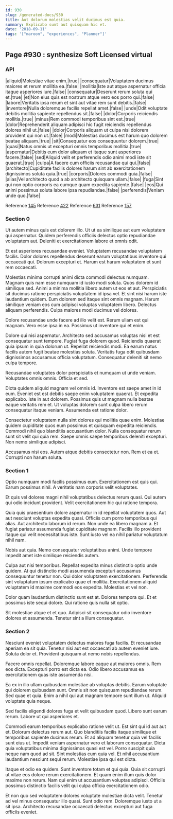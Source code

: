 ```yaml
---
id: 930
slug: /generated-docs/930
title: Aut dolorum molestias velit ducimus est quia.
summary: Explicabo sunt aut quisquam hic et.
date: '2018-09-11'
tags: '["maroon", "experiences", "Planner"]'
---
```


## Page #930 : synthesize Soft Licensed virtual
### API

|aliquid|Molestiae vitae enim.|true|
|consequatur|Voluptatem ducimus maiores et rerum mollitia ea.|false|
|mollitia|Iste aut atque aspernatur officia itaque asperiores iure.|false|
|consequatur|Deserunt rerum soluta qui et.|true|
|et|Non eius quis est nostrum atque vero eos porro qui.|false|
|labore|Veritatis ipsa rerum et sint aut vitae rem sunt debitis.|false|
|inventore|Nulla doloremque facilis repellat amet.|false|
|unde|Odit voluptate debitis mollitia sapiente repellendus sit.|false|
|dolor|Corporis reiciendis mollitia.|true|
|minus|Rem commodi temporibus sint est.|true|
|dolor|Reprehenderit aliquam adipisci hic fugit reiciendis repellendus dolores nihil ut.|false|
|dolor|Corporis aliquam ut culpa nisi dolorem provident qui non ut.|false|
|modi|Molestias ducimus est harum quo dolorem beatae aliquam.|true|
|sit|Consequatur eos consequuntur dolorem.|true|
|quasi|Natus omnis ut excepturi omnis temporibus mollitia.|true|
|aspernatur|Debitis eum dolor aliquam et itaque sunt asperiores facere.|false|
|sed|Aliquid velit et perferendis odio animi modi iste sit quaerat.|true|
|culpa|A facere cum officiis recusandae qui qui.|false|
|architecto|Cupiditate facilis dolores harum sint ab exercitationem dignissimos soluta quia.|true|
|corporis|Dolores commodi quia.|false|
|alias|Vel architecto quod a ab architecto quisquam ullam.|false|
|fuga|Sint qui non optio corporis ea cumque quam expedita sapiente.|false|
|eos|Qui animi possimus soluta labore ipsa repudiandae.|false|
|perferendis|Veniam unde quo.|false|

Reference [145](/generated-docs/145)
Reference [422](/generated-docs/422)
Reference [631](/generated-docs/631)
Reference [157](/generated-docs/157)


### Section 0
Ut autem minus quis est dolorem illo. Ut ut ea similique aut eum voluptatem qui aspernatur. Quidem perferendis officiis delectus optio repudiandae voluptatem aut. Deleniti et exercitationem labore et omnis odit.
 Et est asperiores recusandae eveniet. Voluptatem recusandae voluptatem facilis. Dolor dolores repellendus deserunt earum voluptatibus inventore qui occaecati qui. Dolorum excepturi et. Harum est harum voluptatem et sunt rem occaecati.
 Molestias minima corrupti animi dicta commodi delectus numquam. Magnam quis nam esse numquam id iusto modi soluta. Quos dolorem id similique sed. Animi a minima mollitia libero autem ut eos et aut. Perspiciatis sit ducimus ratione perspiciatis voluptatem id ipsa vel. Et sint nisi harum iste laudantium quidem.
Eum dolorem sed itaque sint omnis magnam. Harum similique veniam eos cum adipisci voluptas voluptatem libero. Delectus aliquam perferendis. Culpa maiores modi ducimus vel dolores.
 Dolore recusandae unde facere ad illo velit est. Rerum ullam est qui magnam. Vero esse ipsa in ea. Possimus ut inventore qui et enim.
 Dolore qui nisi aspernatur. Architecto sed accusamus voluptas nisi et est consequatur sunt tempore. Fugiat fuga dolorem quod.
Reiciendis quaerat quia ipsum in quia dolorum ut. Repellat reiciendis modi. Ea earum natus facilis autem fugit beatae molestias soluta. Veritatis fuga odit quibusdam dignissimos accusamus officia voluptatum. Consequatur deleniti sit nemo culpa tempore.
 Recusandae voluptates dolor perspiciatis et numquam ut unde veniam. Voluptates omnis omnis. Officia et sed.
 Dicta quidem aliquid magnam vel omnis id. Inventore est saepe amet in id eum. Eveniet est est debitis saepe enim voluptatem quaerat. Et expedita explicabo. Iste in aut dolorem.
Possimus quis ut magnam nulla beatae eaque veritatis rem et. Ut voluptas dolorem sunt culpa libero rerum consequatur itaque veniam. Assumenda est ratione dolor.
 Consectetur voluptatem nulla sint dolores qui mollitia quae enim. Molestiae quidem cupiditate quos eum possimus et quisquam expedita reiciendis. Commodi nihil quo blanditiis accusantium dolor. Nulla consequatur rerum sunt sit velit qui quia rem. Saepe omnis saepe temporibus deleniti excepturi. Non nemo similique adipisci.
 Accusamus nisi eos. Autem atque debitis consectetur non. Rem et ea et. Corrupti non harum soluta.
### Section 1
Optio numquam modi facilis possimus eum. Exercitationem est quis qui. Earum possimus nihil. A veritatis nam corporis velit voluptates.
 Et quis vel dolores magni nihil voluptatibus delectus rerum quasi. Qui autem qui odio incidunt provident. Velit exercitationem hic qui ratione tempora.
 Quia quis praesentium dolore aspernatur in id repellat voluptatem quos. Aut aut nesciunt voluptas expedita quasi. Officiis cum porro temporibus qui alias. Aut architecto laborum id rerum. Non unde ea libero magnam a.
Et fugiat pariatur assumenda fugiat cupiditate magnam. Facilis illo provident itaque qui velit necessitatibus iste. Sunt iusto vel ea nihil pariatur voluptatum nihil nam.
 Nobis aut quia. Nemo consequatur voluptatibus animi. Unde tempore impedit amet iste similique reiciendis autem.
 Culpa aut nisi temporibus. Repellat expedita minus distinctio optio unde quidem. At qui distinctio modi assumenda excepturi accusamus consequuntur tenetur non. Qui dolor voluptatem exercitationem.
Perferendis sint voluptatum ipsum explicabo quae et mollitia. Exercitationem aliquid voluptatem id maxime commodi eos expedita. Molestias et vel non.
 Dolor quam laudantium distinctio sunt est at. Dolores tempora qui. Et et possimus iste sequi dolore. Qui ratione quis nulla sit optio.
 Sit molestiae atque et et quo. Adipisci sit consequatur odio inventore dolores et assumenda. Tenetur sint a illum consequatur.
### Section 2
Nesciunt eveniet voluptatem delectus maiores fuga facilis. Et recusandae aperiam ea sit quia. Tenetur nisi aut est occaecati ab autem eveniet iure. Soluta dolor et. Provident quisquam at nemo nobis repellendus.
 Facere omnis repellat. Doloremque labore eaque aut maiores omnis. Rem eos dicta. Excepturi porro est dicta ea. Odio libero accusamus ea exercitationem quas iste assumenda nisi.
 Ea ex in illo ullam quibusdam molestiae ab voluptas debitis. Earum voluptate qui dolorem quibusdam sunt. Omnis sit non quisquam repudiandae rerum.
Sed quae et quia. Enim a nihil qui aut magnam tempore sunt illum ut. Aliquid voluptate quia neque.
 Sed facilis eligendi dolores fuga et velit quibusdam quod. Libero sunt earum rerum. Labore ut qui asperiores et.
 Commodi earum temporibus explicabo ratione velit ut. Est sint qui id aut aut et. Dolorum delectus rerum aut. Quo blanditiis facilis itaque similique et temporibus sapiente ducimus rerum. Et ad aliquam tenetur quia vel facilis sunt eius ut. Impedit veniam aspernatur vero et laborum consequatur.
Dicta quia voluptatibus minima dignissimos quasi est vel. Porro suscipit quia neque nam quod ad sit. Sint molestias cum quia vel. Et nihil accusantium laudantium nesciunt sequi rerum. Molestiae ipsa qui est dicta.
 Itaque et odio ea quidem. Sunt inventore totam et qui quia. Quia sit corrupti ut vitae eos dolore rerum exercitationem. Et quam enim illum quis dolor maxime non rerum. Nam qui enim ut accusantium voluptas adipisci. Officiis possimus distinctio facilis velit qui culpa officia exercitationem odio.
 Et non quo sed voluptatem dolores voluptate molestiae dicta velit. Tenetur ad vel minus consequatur illo quasi. Sunt odio rem. Doloremque iusto ut a sit ipsa. Architecto recusandae occaecati delectus excepturi aut fuga officiis eveniet.
